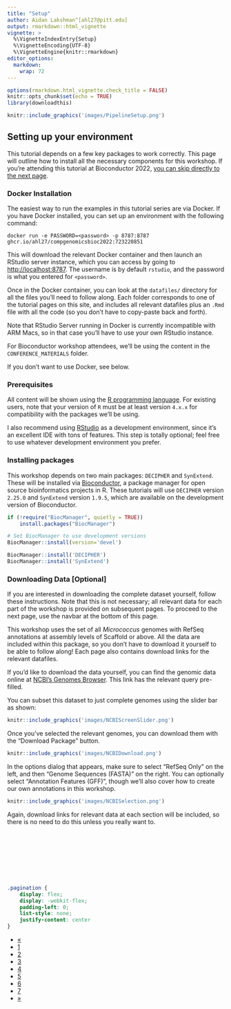 ```yaml
---
title: "Setup"
author: Aidan Lakshman^[ahl27@pitt.edu]
output: rmarkdown::html_vignette
vignette: >
  %\VignetteIndexEntry{Setup}
  %\VignetteEncoding{UTF-8}
  %\VignetteEngine{knitr::rmarkdown}
editor_options: 
  markdown: 
    wrap: 72
---
```


```r
options(rmarkdown.html_vignette.check_title = FALSE)
knitr::opts_chunk$set(echo = TRUE)
library(downloadthis)
```

```r
knitr::include_graphics('images/PipelineSetup.png')
```

## Setting up your environment
This tutorial depends on a few key packages to work correctly. This page will outline
how to install all the necessary components for this workshop. If you're attending
this tutorial at Bioconductor 2022, [you can skip directly to the next page](https://www.ahl27.com/CompGenomicsBioc2022/articles/LoadingGenomeData.html).

### Docker Installation
The easiest way to run the examples in this tutorial series are via Docker.
If you have Docker installed, you can set up an environment with the following
command:

```
docker run -e PASSWORD=<password> -p 8787:8787 ghcr.io/ahl27/compgenomicsbioc2022:723220851
```

This will download the relevant Docker container and then launch an RStudio server
instance, which you can access by going to [http://localhost:8787](http://localhost:8787).
The username is by default `rstudio`, and the password is what you entered for 
`<password>`. 

Once in the Docker container, you can look at the `datafiles/` directory for 
all the files you'll need to follow along. Each folder corresponds to one 
of the tutorial pages on this site, and includes all relevant datafiles plus
an `.Rmd` file with all the code (so you don't have to copy-paste back and forth).

Note that RStudio Server running in Docker is currently incompatible with ARM Macs,
so in that case you'll have to use your own RStudio instance.

For Bioconductor workshop attendees, we'll be using the content in the `CONFERENCE_MATERIALS`
folder.

If you don't want to use Docker, see below.

### Prerequisites
All content will be shown using the [R programming language](https://www.r-project.org/). 
For existing users, note that your version of `R` must be at least version `4.x.x` 
for compatibility with the packages we'll be using.

I also recommend using [RStudio](https://www.rstudio.com/products/rstudio/) as a 
development environment, since it's an excellent IDE with tons of features. 
This step is totally optional; feel free to use whatever development environment 
you prefer.

### Installing packages
This workshop depends on two main packages: `DECIPHER` and `SynExtend`. 
These will be installed via [Bioconductor](http://bioconductor.org/), a package 
manager for open source bioinformatics projects in R. These tutorials will use
`DECIPHER` version `2.25.0` and `SynExtend` version `1.9.5`, which are available on
the development version of Bioconductor.

```r
if (!require("BiocManager", quietly = TRUE))
    install.packages("BiocManager")

# Set BiocManager to use development versions
BiocManager::install(version='devel')

BiocManager::install('DECIPHER')
BiocManager::install('SynExtend')
```

### Downloading Data [Optional]

If you are interested in downloading the complete dataset yourself, follow
these instructions. Note that this is not necessary; all relevant data for each
part of the workshop is provided on subsequent pages. To proceed to the next
page, use the navbar at the bottom of this page.

This workshop uses the set of all *Micrococcus* genomes with RefSeq annotations
at assembly levels of Scaffold or above. All the data are included within this 
package, so you don't have to download it yourself to be able to follow along!
Each page also contains download links for the relevant datafiles. 

If you'd like to download the data yourself, you can find the genomic data online
at [NCBI's Genomes Browser](https://www.ncbi.nlm.nih.gov/data-hub/genome/?taxon=1269&annotated_only=true&refseq_annotation=true&assembly_level=1%3A3). This link has the 
relevant query pre-filled.

You can subset this dataset to just complete genomes using the slider bar as shown:

```r
knitr::include_graphics('images/NCBIScreenSlider.png')
```

Once you've selected the relevant genomes, you can download them with the
"Download Package" button.

```r
knitr::include_graphics('images/NCBIDownload.png')
```

In the options dialog that appears, make sure to select "RefSeq Only" on the left,
and then "Genome Sequences (FASTA)" on the right. You can optionally select
"Annotation Features (GFF)", though we'll also cover how to create our own 
annotations in this workshop.

```r
knitr::include_graphics('images/NCBISelection.png')
```

Again, download links for relevant data at each section will be included,
so there is no need to do this unless you really want to.

&nbsp;

&nbsp;

&nbsp;

&nbsp;


```css
.pagination {
    display: flex;
    display: -webkit-flex;
    padding-left: 0;
    list-style: none;
    justify-content: center
}
```

<div class="center">
  <ul class="pagination pagination-lg">
    <li class="page-item disabled">
      <a class="page-link" href="#">&laquo;</a>
    </li>
    <li class="page-item active">
      <a class="page-link" href="https://www.ahl27.com/CompGenomicsBioc2022/articles/Setup.html">1</a>
    </li>
    <li class="page-item">
      <a class="page-link" href="https://www.ahl27.com/CompGenomicsBioc2022/articles/LoadingGenomeData.html">2</a>
    </li>
    <li class="page-item">
      <a class="page-link" href="https://www.ahl27.com/CompGenomicsBioc2022/articles/GeneCallingAnnotation.html">3</a>
    </li>
    <li class="page-item">
      <a class="page-link" href="https://www.ahl27.com/CompGenomicsBioc2022/articles/FindingCOGs.html">4</a>
    </li>
    <li class="page-item">
      <a class="page-link" href="https://www.ahl27.com/CompGenomicsBioc2022/articles/ConstructingPhylogenies.html">5</a>
    </li>
    <li class="page-item">
      <a class="page-link" href="https://www.ahl27.com/CompGenomicsBioc2022/articles/CoevolutionNetworks.html">6</a>
    </li>
    <li class="page-item">
      <a class="page-link" href="https://www.ahl27.com/CompGenomicsBioc2022/articles/Conclusion.html">7</a>
    </li>
    <li class="page-item">
      <a class="page-link" href="https://www.ahl27.com/CompGenomicsBioc2022/articles/LoadingGenomeData.html">&raquo;</a>
    </li>
  </ul>
</div>